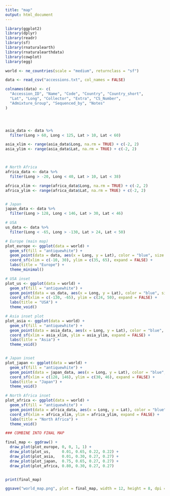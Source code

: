 ```yaml
---
title: "map"
output: html_document
---
```


```r

library(ggplot2)
library(dplyr)
library(readr)
library(sf)
library(rnaturalearth)
library(rnaturalearthdata)
library(cowplot)
library(egg)

world <- ne_countries(scale = "medium", returnclass = "sf")

data <- read_csv("accessions.txt", col_names = FALSE)

colnames(data) <- c(
  "Accession_ID", "Name", "Code", "Country", "Country_short",
  "Lat", "Long", "Collector", "Extra", "CS_Number",
  "Admixture_Group", "Sequenced_by", "Notes" 
)




asia_data <- data %>%
  filter(Long > 60, Long < 125, Lat > 10, Lat < 60)

asia_xlim <- range(asia_data$Long, na.rm = TRUE) + c(-2, 2)
asia_ylim <- range(asia_data$Lat, na.rm = TRUE) + c(-2, 2)



# North Africa
africa_data <- data %>%
  filter(Long > -20, Long < 40, Lat > 10, Lat < 38)

africa_xlim <- range(africa_data$Long, na.rm = TRUE) + c(-2, 2)
africa_ylim <- range(africa_data$Lat, na.rm = TRUE) + c(-2, 2)


# Japan 
japan_data <- data %>%
  filter(Long > 128, Long < 146, Lat > 30, Lat < 46)

# USA
us_data <- data %>%
  filter(Long < -65, Long > -130, Lat > 24, Lat < 50)

# Europe (main map)
plot_europe <- ggplot(data = world) +
  geom_sf(fill = "antiquewhite") +
  geom_point(data = data, aes(x = Long, y = Lat), color = "blue", size = 2) +
  coord_sf(xlim = c(-10, 30), ylim = c(35, 65), expand = FALSE) +
  labs(title = "Europe") +
  theme_minimal()

# USA inset
plot_us <- ggplot(data = world) +
  geom_sf(fill = "antiquewhite") +
  geom_point(data = us_data, aes(x = Long, y = Lat), color = "blue", size = 2) +
  coord_sf(xlim = c(-130, -65), ylim = c(24, 50), expand = FALSE) +
  labs(title = "USA") +
  theme_void()

# Asia inset plot 
plot_asia <- ggplot(data = world) +
  geom_sf(fill = "antiquewhite") +
  geom_point(data = asia_data, aes(x = Long, y = Lat), color = "blue", size = 2) +
  coord_sf(xlim = asia_xlim, ylim = asia_ylim, expand = FALSE) +
  labs(title = "Asia") +
  theme_void()


# Japan inset
plot_japan <- ggplot(data = world) +
  geom_sf(fill = "antiquewhite") +
  geom_point(data = japan_data, aes(x = Long, y = Lat), color = "blue", size = 2) +
  coord_sf(xlim = c(128, 146), ylim = c(30, 46), expand = FALSE) +
  labs(title = "Japan") +
  theme_void()

# North Africa inset 
plot_africa <- ggplot(data = world) +
  geom_sf(fill = "antiquewhite") +
  geom_point(data = africa_data, aes(x = Long, y = Lat), color = "blue", size = 2) +
  coord_sf(xlim = africa_xlim, ylim = africa_ylim, expand = FALSE) +
  labs(title = "North Africa") +
  theme_void()

### COMBINE INTO FINAL MAP

final_map <- ggdraw() +
  draw_plot(plot_europe, 0, 0, 1, 1) +            
  draw_plot(plot_us,     0.01, 0.65, 0.22, 0.22) +  
  draw_plot(plot_asia,   0.01, 0.30, 0.27, 0.27) + 
  draw_plot(plot_japan,  0.75, 0.65, 0.27, 0.27) +  
  draw_plot(plot_africa, 0.80, 0.30, 0.27, 0.27)


print(final_map)

ggsave("world_map.png", plot = final_map, width = 12, height = 8, dpi = 300)

```

